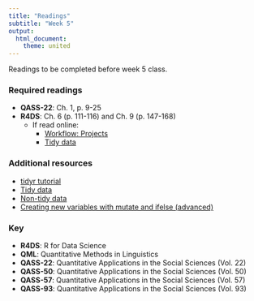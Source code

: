 ```yaml
---
title: "Readings"
subtitle: "Week 5"
output: 
  html_document: 
    theme: united
---
```


Readings to be completed before week 5 class. 

### Required readings

- **QASS-22**: Ch. 1, p. 9-25
- **R4DS**: Ch. 6 (p. 111-116) and Ch. 9 (p. 147-168)
	- If read online: 
		- [Workflow: Projects](http://r4ds.had.co.nz/workflow-projects.html)
		- [Tidy data](http://r4ds.had.co.nz/tidy-data.html)

### Additional resources

- [tidyr tutorial](http://www.jvcasillas.com/tidyr_tutorial/)
- [Tidy data](https://www.jstatsoft.org/article/view/v059i10)
- [Non-tidy data](https://simplystatistics.org/2016/02/17/non-tidy-data/)
- [Creating new variables with mutate and ifelse (advanced)](https://rstudio-pubs-static.s3.amazonaws.com/116317_e6922e81e72e4e3f83995485ce686c14.html#/)


### Key 

- **R4DS**: R for Data Science
- **QML**: Quantitative Methods in Linguistics
- **QASS-22**: Quantitative Applications in the Social Sciences (Vol. 22)
- **QASS-50**: Quantitative Applications in the Social Sciences (Vol. 50)
- **QASS-57**: Quantitative Applications in the Social Sciences (Vol. 57)
- **QASS-93**: Quantitative Applications in the Social Sciences (Vol. 93)

